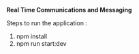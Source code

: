 <b>Real Time Communications and Messaging</b>


Steps to run the application :

1) npm install
2) npm run start:dev
